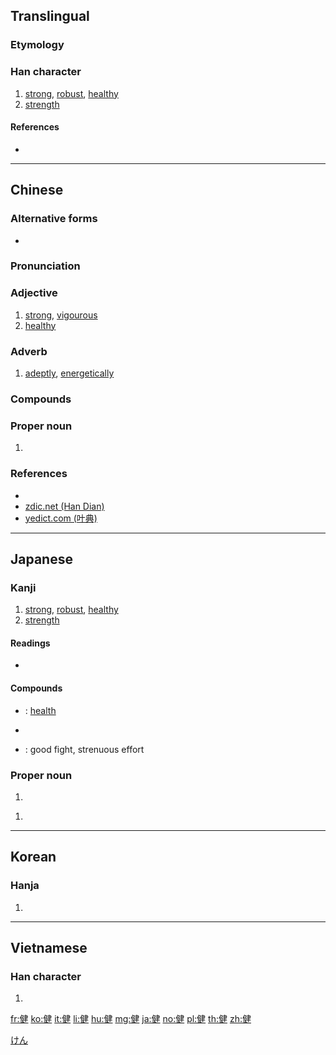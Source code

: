 ==Translingual==

===Etymology===
{{Han compound|人|alt1=亻|t1=person|建|c1=s|c2=p|ls=psc}}

{{Han compound|人|alt1=亻|建|t1=person|t2=erect|ls=ic}}

===Han character===
{{Han char|rn=9|rad=人|as=09|sn=11|four=25240|canj=ONKQ|ids=⿰亻建}}

# [[strong]], [[robust]], [[healthy]]
# [[strength]]

====References====
* {{Han ref|kx=0111.110|dkj=00875|dj=0237.100|hdz=10184.090|uh=5065}}

----

==Chinese==
{{zh-forms}}

===Alternative forms===
* {{zh-l|徤}}

===Pronunciation===
{{zh-pron
|m=jiàn
|c=gin6
|h=pfs=
|md=
|mn=qz,tw,xm,zz:kiāⁿ/qz,tw,xm,zz:kiān
|mn_note=kiāⁿ - vernacular, kiān - literary
|w=
|mc=y
|oc=y
|cat=adj,adv,pn
}}

===Adjective===
{{zh-adj}}

# [[strong]], [[vigourous]]
# [[healthy]]
#: {{zh-x|健康|health; healthy; sound}}

===Adverb===
{{zh-adv}}

# [[adeptly]], [[energetically]]

===Compounds===
{{zh-der|健步|健存|健兒|健將|健捷|健康|健朗|健美|健美操|健美褲|健美運動|健全|健身|健身房|健實|健談|健忘|健旺|健胃|健在|健壯}}

===Proper noun===
{{zh-proper noun}}

# {{surname|lang=zh}}

===References===
* {{R:twedu|A00208}}
* [http://www.zdic.net/z/15/js/5065.htm zdic.net (Han Dian)]
* [http://yedict.com/htm/50/5065.htm yedict.com (叶典)]

----

==Japanese==

===Kanji===
{{ja-kanji|grade=4|rs=人09}}

# [[strong]], [[robust]], [[healthy]]
# [[strength]]

====Readings====
* {{ja-readings|goon=[[ごん]] (gon) {{non-joyo-reading}}|kanon=[[けん]] (ken)|kun=[[すこやか]] (sukoyaka), [[たけし]] (takeshi), [[したたか]] (shitataka)}}

====Compounds====
* {{ja-r|健康|けんこう}}: [[health]]
* {{ja-r|健全|けんぜん}}
* {{ja-r|健闘|けんとう}}: good fight, strenuous effort

===Proper noun===
{{ja-pos|proper|けん}}

# {{given name|male|lang=ja}}

{{ja-pos|proper|たけし}}

# {{given name|male|lang=ja}}

[[Category:Japanese male given names|けん]]

----

==Korean==

===Hanja===
{{ko-hanja|hangeul=[[건]], [[견]]|rv=geon, gyeon|mr=kŏn, kyŏn}}

# {{defn|lang=ko|sort=人09}}

----

==Vietnamese==

===Han character===
{{vi-hantu|[[kiện]], [[kẹn]], [[lương]]|rs=人09}}

# {{defn|lang=vi|sort=人09}}

[[fr:健]]
[[ko:健]]
[[it:健]]
[[li:健]]
[[hu:健]]
[[mg:健]]
[[ja:健]]
[[no:健]]
[[pl:健]]
[[th:健]]
[[zh:健]]